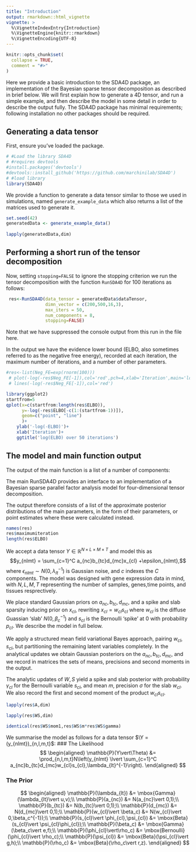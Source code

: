 ```yaml
---
title: "Introduction"
output: rmarkdown::html_vignette
vignette: >
  %\VignetteIndexEntry{Introduction}
  %\VignetteEngine{knitr::rmarkdown}
  %\VignetteEncoding{UTF-8}
---
```


```r
knitr::opts_chunk$set(
  collapse = TRUE,
  comment = "#>"
)
```

Here we provide a basic introduction to the SDA4D package, an implementation of the Bayesian sparse tensor decomposition as described in brief below.  We will first explain how to generate a 4D tensor, and run a simple example, and then describe the model in some detail in order to describe the output fully.  The SDA4D package has minimal requirements; following installation no other packages should be required.

## Generating a data tensor

First, ensure you've loaded the package.
```r
# #Load the library SDA4D
# #requires devtools
#install.packages('devtools')
#devtools::install_github('https://github.com/marchinilab/SDA4D')
# #load library
library(SDA4D)
```

We provide a function to generate a data tensor similar to those we used in simulations, named `generate_example_data` which also returns a list of the matrices used to generate it.

```r
set.seed(42)
generatedData <- generate_example_data()
 
lapply(generatedData,dim)
```

## Performing a short run of the tensor decomposition

Now, setting `stopping=FALSE` to ignore the stopping criterion we run the tensor decomposition with the function `RunSDA4D` for 100 iterations as follows:

```r
 res<-RunSDA4D(data_tensor = generatedData$dataTensor,
               dimn_vector = c(200,500,16,3),
               max_iters = 50,
               num_components = 8,
               stopping=FALSE)
```
Note that we have suppressed the console output from this run in the file here.

In the output we have the evidence lower bound (ELBO, also sometimes referred to as the negative free energy), recorded at each iteration, the maximum number of iterations, and a number of other parameters.
```r
#res<-list(Neg_FE=exp(rnorm(100)))
 # plot(-log(-res$Neg_FE[-1]),col='red',pch=4,xlab='Iteration',main='log(ELBO) over 100 iterations')
 # lines(-log(-res$Neg_FE[-1]),col='red')
```

```r
library(ggplot2)
startfrom=5
qplot(x=c(startfrom:length(res$ELBO)),
      y=-log(-res$ELBO[-c(1:(startfrom-1))]),
      geom=c("point", "line")
      )+
    ylab('-log(-ELBO)')+
    xlab('Iteration')+
    ggtitle('log(ELBO) over 50 iterations')
```


## The model and main function output

The output of the main function is a list of a number of components:

The main RunSDA4D provides an interface to an implementation of a Bayesian sparse parallel factor analysis model for four-dimensional tensor decomposition.  

The output therefore consists of a list of the approximate posterior distributions of the main parameters, in the form of their parameters, or point estimates where these were calculated instead.  

```r
names(res)
res$maximumiteration
length(res$ELBO)
```

We accept a data tensor $Y \in \mathbb{R}^{N\times L \times M\times T}$ and model this as 
$$y_{nlmt} = \sum_{c=1}^C a_{nc}b_{tc}d_{mc}x_{cl} +\epsilon_{nlmt},$$
where $\epsilon_{nlmt} \sim N(0,\lambda_{lt}^{-1})$ is Gaussian noise, and $c$ indexes the $C$ components.  The model was designed with gene expression data in mind, with $N,L,M,T$ representing the number of samples, genes,time points, and tissues resprectively.  

We place standard Gaussian priors on $a_{nc},b_{tc},d_{mc}$, and a spike and slab sparsity inducing prior on $x_{cl}$, rewriting $x_{cl}=w_{cl}s_{cl}$ where $w_{cl}$ is the diffuse Guassian 'slab' $N(0,\beta_c^{-1})$ and $s_{cl}$ is the Bernoulli 'spike' at 0 with probability $p_{cl}$.  We describe the model in full below.

We apply a structured mean field variational Bayes approach,  pairing $w_{cl},s_{cl}$, but partitioning the remaining latent variables completely.  In the analytical updates we obtain Gaussian posteriors on the $a_{nc}, b_{tc},d_{mc}$, and we record in matrices the sets of means, precisions and second moments in the output.  

The analytic updates of $W,S$ yield a spike and slab posterior with probability $\gamma_{cl}$ for the Bernoulli variable $s_{cl}$, and mean $m$, precision $\sigma$ for the slab $w_{cl}$.  We also record the first and second moment of the product $w_{cl}s_{cl}$.

```r
lapply(res$A,dim)

lapply(res$WS,dim)

identical(res$WS$mom1,res$WS$m*res$WS$gamma)
```

We summarise the model as follows for a data tensor $\Y = (y_{nlmt})_{n,l,m,t}$:
### The Likelihood
$$
\begin{aligned}
\mathbb{P}(Y\vert\Theta) &= \prod_{n,l,m,t}N\left(y_{nlmt} \lvert \sum_{c=1}^C a_{nc}b_{tc}d_{mc}w_{cl}s_{cl},\lambda_{lt}^{-1}\right). 
\end{aligned}
$$

### The Prior

$$
\begin{aligned}
\mathbb{P}(\lambda_{lt}) &= \mbox{Gamma}(\lambda_{lt}\vert u,v);\\
\mathbb{P}(a_{nc}) &= N(a_{nc}\vert 0,1);\\
\mathbb{P}(b_{tc}) &= N(b_{tc}\vert 0,1);\\
\mathbb{P}(d_{mc}) &= N(d_{mc}\vert 0,1);\\
\mathbb{P}(w_{cl}\vert \beta_c) &= N(w_{cl}\vert 0,\beta_c^{-1});\\
\mathbb{P}(s_{cl}\vert \phi_{cl},\psi_{cl}) &= \mbox{Beta}(s_{cl}\vert \psi_{cl}\phi_{cl});\\
\mathbb{P}(\beta_c) &= \mbox{Gamma}(\beta_c\vert e,f);\\
\mathbb{P}(\phi_{cl}\vert\rho_c) &= \mbox{Bernoulli}(\phi_{cl}\vert \rho_c);\\
\mathbb{P}(\psi_{cl}) &= \mbox{Beta}(\psi_{cl}\vert g,h);\\
\mathbb{P}(\rho_c) &= \mbox{Beta}(\rho_c\vert r,z). 
\end{aligned}
$$


